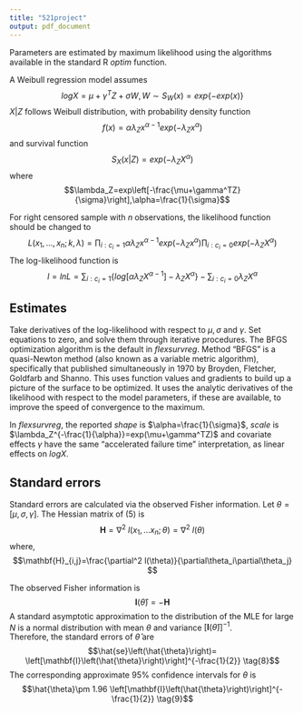 ---
title: "521project"
output: pdf_document
---

Parameters are estimated by maximum likelihood using the algorithms available in the standard R $optim$ function. 

A Weibull regression model assumes 
$$log X=\mu+\gamma^TZ+\sigma W, W\sim S_W(x)=exp\{-exp(x)\} \tag{1}$$ 
$X|Z$ follows Weibull distribution, with probability density function
$$f(x)=\alpha\lambda_Z x^{\alpha-1}exp(-\lambda_Z x^\alpha) \tag{2}$$
and survival function
$$S_X(x|Z)=exp(-\lambda_ZX^\alpha) \tag{3}$$
where $$\lambda_Z=exp\left[-\frac{\mu+\gamma^TZ}{\sigma}\right],\alpha=\frac{1}{\sigma}$$

For right censored sample with $n$ observations, the likelihood function should be changed to
$$L(x_1,...,x_n;k,\lambda)=\prod_{i:c_i=1}\alpha\lambda_Z x^{\alpha-1}exp(-\lambda_Z x^\alpha)\prod_{i:c_i=0}exp(-\lambda_ZX^\alpha) \tag{4}$$
The log-likelihood function is
$$l=lnL=\sum_{i:c_i=1}\left\{log[\alpha \lambda_ZX^{\alpha-1}]-\lambda_ZX^\alpha\right\}-\sum_{i:c_i=0}\lambda_ZX^\alpha\tag{5}$$

## Estimates  

Take derivatives of the log-likelihood with respect to $\mu,\sigma$ and $\gamma$. Set equations to zero, and solve them through iterative procedures. The BFGS optimization algorithm is the default in $flexsurvreg$. Method "BFGS" is a quasi-Newton method (also known as a variable metric algorithm), specifically that published simultaneously in 1970 by Broyden, Fletcher, Goldfarb and Shanno. This uses function values and gradients to build up a picture of the surface to be optimized. It uses the
analytic derivatives of the likelihood with respect to the model parameters, if these are available, to improve the speed of convergence to the maximum.

In $flexsurvreg$, the reported $shape$ is $\alpha=\frac{1}{\sigma}$, $scale$ is $\lambda_Z^{-\frac{1}{\alpha}}=exp(\mu+\gamma^TZ)$ and covariate effects $\gamma$ have the same “accelerated failure time” interpretation, as linear effects on $logX$.

## Standard errors

Standard errors are calculated via the observed Fisher information. Let $\theta=[\mu,\sigma,\gamma]$. The Hessian matrix of (5) is
$$\mathbf{H}=\nabla^2\ l(x_1,\ldots x_n;\theta) =\nabla^2\ l(\theta) \tag{6}$$
where,  
$$\mathbf{H}_{i,j}=\frac{\partial^2 l(\theta)}{\partial\theta_i\partial\theta_j}  $$

The observed Fisher information is
$$\mathbf{I}\left(\hat{\theta}\right)=-\mathbf{H} \tag{7}$$ 
A standard asymptotic approximation to the distribution of the MLE for large $N$ is a normal distribution with mean $\theta$ and variance 
$\left[\mathbf{I}\left(\hat{\theta}\right)\right]^{-1}$.  
Therefore, the standard errors of $\hat{\theta}$ are 
$$\hat{se}\left(\hat{\theta}\right)= \left[\mathbf{I}\left(\hat{\theta}\right)\right]^{-\frac{1}{2}} \tag{8}$$
The corresponding approximate 95% confidence intervals for $\theta$ is
$$\hat{\theta}\pm 1.96 \left[\mathbf{I}\left(\hat{\theta}\right)\right]^{-\frac{1}{2}} \tag{9}$$ 

